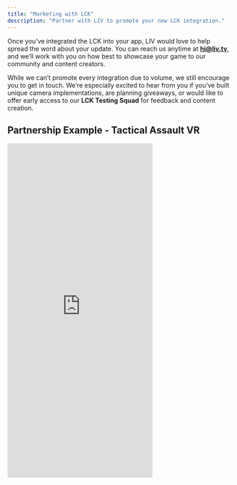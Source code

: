 ```yaml
---
title: "Marketing with LCK"
description: "Partner with LIV to promote your new LCK integration."
---
```


Once you’ve integrated the LCK into your app, LIV would love to help spread the word about your update. You can reach us anytime at [**hi@liv.tv**](mailto:hi@liv.tv), and we’ll work with you on how best to showcase your game to our community and content creators.

While we can’t promote every integration due to volume, we still encourage you to get in touch. We’re especially excited to hear from you if you’ve built unique camera implementations, are planning giveaways, or would like to offer early access to our **LCK Testing Squad** for feedback and content creation.

## Partnership Example - Tactical Assault VR

<iframe src="https://www.tiktok.com/embed/7509938906196888875" frameborder="0" width="325" height="750" className="w-full aspect-[9/16] rounded-xl" allowfullscreen />

## Next Steps

<Columns cols={2}>
  <Card title="Contact Us" icon="map" href="/learn-more/contact-us">
    Get help or tell us how we're doing.
  </Card>
</Columns>